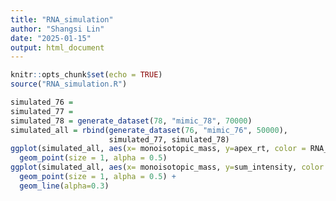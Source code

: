```yaml
---
title: "RNA_simulation"
author: "Shangsi Lin"
date: "2025-01-15"
output: html_document
---
```


```r
knitr::opts_chunk$set(echo = TRUE)
source("RNA_simulation.R")
```


```r
simulated_76 = 
simulated_77 = 
simulated_78 = generate_dataset(78, "mimic_78", 70000)
simulated_all = rbind(generate_dataset(76, "mimic_76", 50000),
                      simulated_77, simulated_78)
ggplot(simulated_all, aes(x= monoisotopic_mass, y=apex_rt, color = RNA_name)) + 
  geom_point(size = 1, alpha = 0.5)
ggplot(simulated_all, aes(x= monoisotopic_mass, y=sum_intensity, color = RNA_name, group=interaction(RNA_name, ladder_type))) + 
  geom_point(size = 1, alpha = 0.5) +
  geom_line(alpha=0.3)
```

